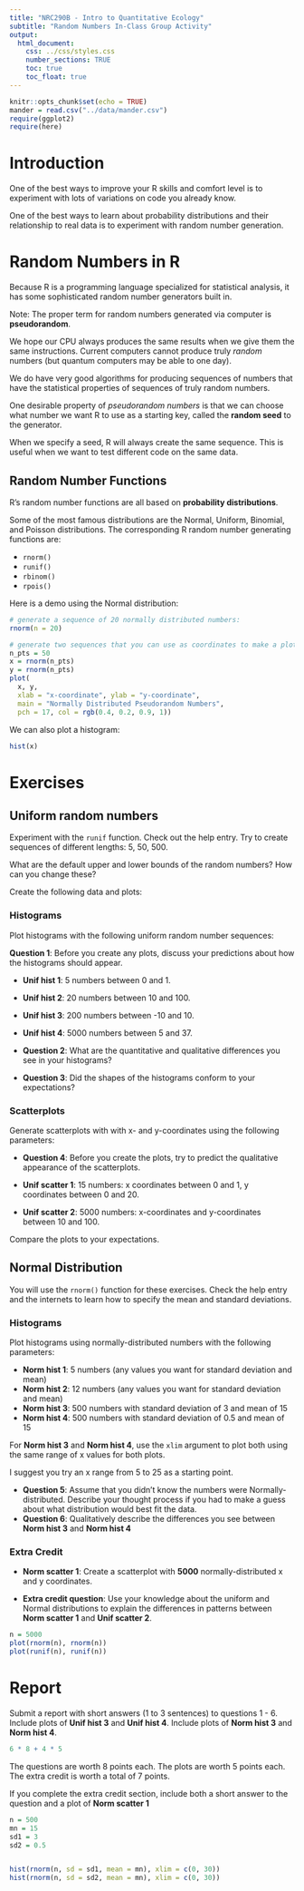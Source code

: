 ```yaml
---
title: "NRC290B - Intro to Quantitative Ecology"
subtitle: "Random Numbers In-Class Group Activity"
output: 
  html_document:
    css: ../css/styles.css
    number_sections: TRUE
    toc: true
    toc_float: true
---
```


```r
knitr::opts_chunk$set(echo = TRUE)
mander = read.csv("../data/mander.csv")
require(ggplot2)
require(here)

```


# Introduction

One of the best ways to improve your R skills and comfort level is to experiment with lots of variations on code you already know.

One of the best ways to learn about probability distributions and their relationship to real data is to experiment with random number generation.



# Random Numbers in R

Because R is a programming language specialized for statistical analysis, it has some sophisticated random number generators built in.

<div class="red">

Note: The proper term for random numbers generated via computer is **pseudorandom**.

We hope our CPU always produces the same results when we give them the same instructions.  Current computers cannot produce truly *random* numbers (but quantum computers may be able to one day).

We do have very good algorithms for producing sequences of numbers that have the statistical properties of sequences of truly random numbers.

One desirable property of *pseudorandom numbers* is that we can choose what number we want R to use as a starting key, called the **random seed** to the generator.  

When we specify a seed, R will always create the same sequence.  This is useful when we want to test different code on the same data.
</div>

## Random Number Functions

R's random number functions are all based on **probability distributions**.

Some of the most famous distributions are the Normal, Uniform, Binomial, and Poisson distributions.  The corresponding R random number generating functions are:

* `rnorm()`
* `runif()`
* `rbinom()`
* `rpois()`

Here is a demo using the Normal distribution:

```r
# generate a sequence of 20 normally distributed numbers:
rnorm(n = 20)

# generate two sequences that you can use as coordinates to make a plot
n_pts = 50
x = rnorm(n_pts)
y = rnorm(n_pts)
plot(
  x, y, 
  xlab = "x-coordinate", ylab = "y-coordinate",
  main = "Normally Distributed Pseudorandom Numbers",
  pch = 17, col = rgb(0.4, 0.2, 0.9, 1))
```

We can also plot a histogram:
```r
hist(x)
```



# Exercises

## Uniform random numbers

Experiment with the `runif` function.  Check out the help entry.  Try to create sequences of different lengths: 5, 50, 500.

What are the default upper and lower bounds of the random numbers?  How can you change these?

Create the following data and plots:

### Histograms
Plot histograms with the following uniform random number sequences:

**Question 1**: Before you create any plots, discuss your predictions about how the histograms should appear.

* **Unif hist 1**: 5 numbers between 0 and 1.
* **Unif hist 2**: 20 numbers between 10 and 100.
* **Unif hist 3**: 200 numbers between -10 and 10.
* **Unif hist 4**: 5000 numbers between 5 and 37.


* **Question 2**: What are the quantitative and qualitative differences you see in your histograms?
* **Question 3**: Did the shapes of the histograms conform to your expectations?


### Scatterplots

Generate scatterplots with with x- and y-coordinates using the following parameters:


* **Question 4**: Before you create the plots, try to predict the qualitative appearance of the scatterplots.


* **Unif scatter 1**: 15 numbers: x coordinates between 0 and 1, y coordinates between 0 and 20.
* **Unif scatter 2**: 5000 numbers: x-coordinates and y-coordinates between 10 and 100.

Compare the plots to your expectations.


## Normal Distribution

You will use the `rnorm()` function for these exercises.  Check the help entry and the internets to learn how to specify the mean and standard deviations.

### Histograms

Plot histograms using normally-distributed numbers with the following parameters:

* **Norm hist 1**: 5 numbers (any values you want for standard deviation and mean)
* **Norm hist 2**: 12 numbers (any values you want for standard deviation and mean)
* **Norm hist 3**: 500 numbers with standard deviation of 3 and mean of 15
* **Norm hist 4**: 500 numbers with standard deviation of 0.5 and mean of 15


For **Norm hist 3** and **Norm hist 4**, use the `xlim` argument to plot both using the same range of x values for both plots.


I suggest you try an x range from 5 to 25 as a starting point.



* **Question 5**: Assume that you didn't know the numbers were Normally-distributed.  Describe your thought process if you had to make a guess about what distribution would best fit the data.
* **Question 6**: Qualitatively describe the differences you see between **Norm hist 3** and **Norm hist 4**

### Extra Credit

* **Norm scatter 1**:  Create a scatterplot with **5000** normally-distributed x and y coordinates.

* **Extra credit question**:  Use your knowledge about the uniform and Normal distributions to explain the differences in patterns between **Norm scatter 1** and **Unif scatter 2**.

```r
n = 5000
plot(rnorm(n), rnorm(n))
plot(runif(n), runif(n))

```


# Report

Submit a report with short answers (1 to 3 sentences) to questions 1 - 6.  
Include plots of **Unif hist 3** and **Unif hist 4**.
Include plots of **Norm hist 3** and **Norm hist 4**.

```r
6 * 8 + 4 * 5
```


The questions are worth 8 points each.  The plots are worth 5 points each.  The extra credit is worth a total of 7 points.

If you complete the extra credit section, include both a short answer to the question and a plot of **Norm scatter 1**



```r

n = 500
mn = 15
sd1 = 3
sd2 = 0.5


hist(rnorm(n, sd = sd1, mean = mn), xlim = c(0, 30))
hist(rnorm(n, sd = sd2, mean = mn), xlim = c(0, 30))


```






















